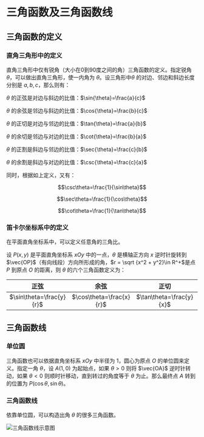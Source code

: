 # 三角函数及三角函数线

## 三角函数的定义

### 直角三角形中的定义

直角三角形中仅有锐角（大小在0到90度之间的角）三角函数的定义。指定锐角 $\theta$，可以做出直角三角形，使一内角为 $\theta$。设三角形中$\theta$ 的对边、邻边和斜边长度分别是 $a, b, c$，那么则有：

$\theta$ 的正弦是对边与斜边的比值：$\sin{\theta}=\frac{a}{c}$

$\theta$ 的余弦是邻边与斜边的比值：$\cos{\theta}=\frac{b}{c}$

$\theta$ 的正切是对边与邻边的比值：$\tan{\theta}=\frac{a}{b}$

$\theta$ 的余切是邻边与对边的比值：$\cot{\theta}=\frac{b}{a}$

$\theta$ 的正割是斜边与邻边的比值：$\sec{\theta}=\frac{c}{b}$

$\theta$ 的余割是斜边与对边的比值：$\csc{\theta}=\frac{c}{a}$

同时，根据如上定义，又有：

$$\csc\theta=\frac{1}{\sin\theta}$$

$$\sec\theta=\frac{1}{\cos\theta}$$

$$\cot\theta=\frac{1}{\tan\theta}$$

### 笛卡尔坐标系中的定义

在平面直角坐标系中，可以定义任意角的三角比。

设 $P(x,y)$ 是平面直角坐标系 $xOy$ 中的一点，$\theta$ 是横轴正方向 $x$ 逆时针旋转到 $\vec{OP}$（有向线段）方向所形成的角，$r = \sqrt {x^2 + y^2}\in R^+$是点 $P$ 到原点 $O$ 的距离，则 $\theta$ 的六个三角函数定义为：

|正弦|余弦|正切|余切|正割|余割|
|:---:|:---:|:---:|:---:|:---:|:---:|
|$\sin\theta=\frac{y}{r}$|$\cos\theta=\frac{x}{r}$|$\tan\theta=\frac{y}{x}$|$\cot\theta=\frac{x}{y}$|$\sec\theta=\frac{r}{x}$|$\csc\theta=\frac{r}{y}$|

## 三角函数线

### 单位圆

三角函数也可以依据直角坐标系 $xOy$ 中半径为 $1$，圆心为原点 $O$ 的单位圆来定义。指定一角 $\theta$，设 $A(1,0)$ 为起始点，如果 $\theta>0$ 则将 $\vec{OA}$ 逆时针转动，如果 $\theta<0$ 则顺时针移动，直到转过的角度等于 $\theta$ 为止。那么最终点 $A$ 转到的位置为 $P(\cos\theta, \sin\theta)$。

### 三角函数线

依靠单位圆，可以构造出角 $\theta$ 的很多三角函数。

![三角函数线示意图](./img/Unit-circle_lines.svg)